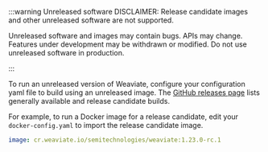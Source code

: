 :::warning Unreleased software
DISCLAIMER: Release candidate images and other unreleased software are not supported.

Unreleased software and images may contain bugs. APIs may change. Features under development may be withdrawn or modified. Do not use unreleased software in production.

:::

To run an unreleased version of Weaviate, configure your configuration yaml file to build using an unreleased image. The [GitHub releases page](https://github.com/weaviate/weaviate/releases/) lists generally available and release candidate builds.

For example, to run a Docker image for a release candidate, edit your `docker-config.yaml` to import the release candidate image. 

```yml
image: cr.weaviate.io/semitechnologies/weaviate:1.23.0-rc.1
```